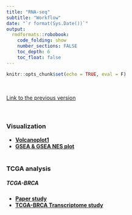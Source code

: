 ```yaml
---
title: "RNA-seq"
subtitle: "Workflow"
date: "`r format(Sys.Date())`"
output:  
  rmdformats::robobook: 
    code_folding: show 
    number_sections: FALSE
    toc_depth: 6
    toc_float: false
---
```


```r
knitr::opts_chunk$set(echo = TRUE, eval = F)
```
<br>

[Link to the previous version](https://sung2021.github.io/samplePages/RNAseq.html)  
<br><br>

### Visualization  

  * [**Volcanoplot1**](analysis/Volcanoplot.24.05.24.html)
<!-- <img src="img/scRNA_UMAP.png"><br> -->
  * [**GSEA & GSEA NES plot**](analysis/GSEAPlot.24.05.24.html)
<!-- <img src="img/scRNA_UMAP.png"><br> -->
<br><br>


### TCGA analysis 


##### TCGA-BRCA  

  * [**Paper study**](TCGA/TCGA_BRCA_paper.html)
  * [**TCGA-BRCA Transcriptome study**](TCGA/TCGA_BRCA_application.html)
  
  

<!-- ### Initial Processing   -->

<!-- * [**Raw data processing **](https://sung2021.github.io/works.io/samples/processing/scRNA_preprocessing.html)<br> -->
<!--     * cellranger   -->
<!--     * doublet removal    -->
<!-- <br> -->

<!-- * [**Raw data filitering by UMI & mitochondrial content**](https://sung2021.github.io/works.io/samples/processing/scRNA_QC.html)   -->
<!-- <img src="img/scRNA_umi_filter.png"><br> -->
<!-- <br><br>   -->

<!-- ### UMAP/Clustering   -->

<!--   * [**UMAP/Clustering**](scRNA/Daiichi.example.UMAP.html)   -->
<!-- <img src="img/scRNA_UMAP.png"><br> -->
<!-- <br><br> -->
<!--   * [**Simple Gene Ontology analysis by cluster marker genes**](scRNA/Daiichi2024_30342.24.05.11.clusterGSEA.html)<br> -->
<!-- <img src="img/scRNA_GSEA.png"><br> -->
<!-- <br><br>  -->

<!-- ### Marker gene Analyais    -->

<!--   * [**Marker genes summary report**](scRNA/scRNA_UMAP.html)   -->
<!-- <br><br><br>   -->

<!-- ### Differentially Expressed Genes Analyais    -->

<!--   * [**DEG report**](scRNA/Daiichi2024_30342.DEG.html)<br> -->
<!-- <img src="img/scRNA_DEG.png"><br> -->
<!-- <br><br> -->


<!-- ### Cell Type annotation     -->

<!--   * [**Immune Cell Type Annotation by scType**](scRNA/scRNA_scType.html)<br>   -->
<!-- <img src="img/scRNA_scType.png"><br>   -->

<!--   * [**Manual Annotation by marker genes**](scRNA/Daiichi2024_30342.24.05.12.suggestedAnnotation.html)<br> -->
<!-- <img src="img/scRNA_manual_annotation.png"><br> -->
<!-- <br><br>  -->

<!-- ### Functional analysis   -->

<!--   * [**Population shift**](scRNA/Daiichi2024_30342.24.05.12.analysis_population.html)   -->
<!-- <img src="img/scRNA_population.png"><br> -->

<!--   * [**Gene signature scoring**](scRNA/scRNA_scoring.html)<br> -->

<!-- <img src="img/scRNA_scoring1.png"><br>   -->

<!--   * [**Differentially Exprssed Genes Analysis between selected groups**](scRNA/scRNA_scoring.html)<br> -->


<!--   * [**GSVA**](scRNA/scRNA_scoring.html)    -->


